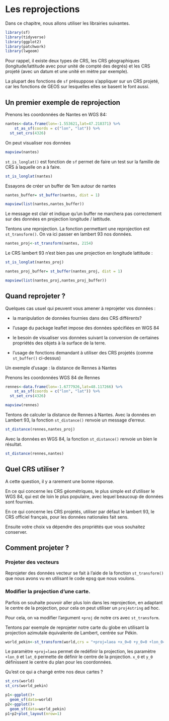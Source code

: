 # Les reprojections

Dans ce chapitre, nous allons utiliser les librairies suivantes.

```r
library(sf)
library(tidyverse)
library(ggplot2)
library(patchwork)
library(lwgeom)
```


Pour rappel, il existe deux types de CRS, les CRS géographiques (longitude/lattitude avec pour unité de compté des degrés) et les CRS projeté (avec un datum et une unité en mètre par exemple).

La plupart des fonctions de `sf` présuppose s'appliquer sur un CRS projeté, car les fonctions de GEOS sur lesquelles elles se basent le font aussi.

## Un premier exemple de reprojection

Prenons les coordonnées de Nantes en WGS 84: 

```r
nantes<-data.frame(lon=-1.553621,lat=47.218371) %>% 
    st_as_sf(coords = c("lon", "lat")) %>% 
  st_set_crs(4326)
```

On peut visualiser nos données

```r
mapview(nantes)
```


`st_is_longlat()` est fonction de `sf` permet de faire un test sur la famille de CRS à laquelle on a à faire.

```r
st_is_longlat(nantes)
```

Essayons de créer un buffer de 1km autour de nantes

```r
nantes_buffer= st_buffer(nantes, dist = 1)
```

```r
mapview(list(nantes,nantes_buffer))
```

Le message est clair et indique qu'un buffer ne marchera pas correctement sur des données en projection longitude / lattitude.

Tentons une reprojection. La fonction permettant une reprojection est `st_transform()`.
On va ici passer en lambert 93 nos données.

```r
nantes_proj<-st_transform(nantes, 2154)
```

Le CRS lambert 93 n'est bien pas une projection en longitude lattitude : 

```r
st_is_longlat(nantes_proj)
```

```r
nantes_proj_buffer= st_buffer(nantes_proj, dist = 1)
```

```r
mapview(list(nantes_proj,nantes_proj_buffer))
```

## Quand reprojeter ?

Quelques cas usuel qui peuvent vous amener à reprojeter vos données : 

- la manipulation de données fournies dans des CRS différents?

- l'usage du package leaflet impose des données spécifiées en WGS 84

- le besoin de visualiser vos données suivant la conversion de certaines propriétés des objets à la surface de la terre.

- l'usage de fonctions demandant à utiliser des CRS projetés (comme `st_buffer()` ci-dessus)

Un exemple d'usage : la distance de Rennes à Nantes

Prenons les coordonnées WGS 84 de Rennes

```r
rennes<-data.frame(lon=-1.6777926,lat=48.117266) %>% 
    st_as_sf(coords = c("lon", "lat")) %>% 
  st_set_crs(4326)
```

```r
mapview(rennes)
```

Tentons de calculer la distance de Rennes à Nantes.
Avec la données en Lambert 93, la fonction `st_distance()` renvoie un message d'erreur.

```r
st_distance(rennes,nantes_proj)
```

Avec la données en WGS 84, la fonction `st_distance()` renvoie un bien le résultat.

```r
st_distance(rennes,nantes)
```

## Quel CRS utiliser ?

A cette question, il y a rarement une bonne réponse.

En ce qui concerne les CRS géométriques, le plus simple est d'utiliser le WGS 84, qui est de loin le plus populaire, avec lequel beaucoup de données sont fournies.

En ce qui concerne les CRS projetés, utiliser par défaut le lambert 93, le CRS officiel français, pour les données nationales fait sens.

Ensuite votre choix va dépendre des propriétés que vous souhaitez conserver.

## Comment projeter ?

### Projeter des vecteurs

Reprojeter des données vecteur se fait à l'aide de la fonction `st_transform()` que nous avons vu en utilisant le code epsg que nous voulons.

### Modifier la projection d'une carte.

Parfois on souhaite pouvoir aller plus loin dans les reprojection, en adaptant le centre de la projection, pour cela on peut utiliser un `proj4string` ad hoc.

Pour cela, on va modifier l'argument `+proj` de notre crs avec `st_transform`.

Tentons par exemple de reprojeter notre carte du globe en utilisant la projection azimutale équivalente de Lambert, centrée sur Pékin.

```r
world_pekin<-st_transform(world,crs = "+proj=laea +x_0=0 +y_0=0 +lon_0=116 +lat_0=40")
```

Le paramètre `+proj=laea` permet de redéfinir la projection, les paramètre `+lon_0` et `lat_0` permette de définir le centre de la projection. `x_0` et `y_0` définissent le centre du plan pour les coordonnées.

Qu'est ce qui a changé entre nos deux cartes ?

```r
st_crs(world)
st_crs(world_pekin)
```

```r
p1<-ggplot()+
  geom_sf(data=world)
p2<-ggplot()+
  geom_sf(data=world_pekin)
p1+p2+plot_layout(nrow=1)
```

